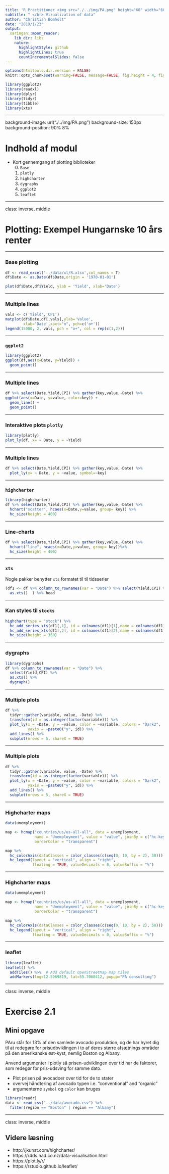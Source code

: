 ```yaml
---
title: 'R Practitioner <img src="./../img/PA.png" height="60" width="60"> '
subtitle: " </br> Vizualization of data"
author: "Christian Bomholt"
date: "2019/1/23"
output:
  xaringan::moon_reader:
    lib_dir: libs
    nature:
      highlightStyle: github
      highlightLines: true
      countIncrementalSlides: false
---
```


```r
options(htmltools.dir.version = FALSE)
knitr::opts_chunk$set(warning=FALSE, message=FALSE, fig.height = 4, fig.width = 9,dpi=300)

library(ggplot2)
library(readxl)
library(dplyr)
library(tidyr)
library(tibble)
library(xts)
```


---

background-image: url("./../img/PA.png")
background-size: 150px
background-position: 90% 8%


# Indhold af modul

- Kort gennemgang af plotting biblioteker
  0. `Base`
  1. `plotly`
  2. `highcharter` 
  3. `dygraphs`
  4. `ggplot2`
  5. `leaflet`

---

class: inverse, middle

# Plotting: Exempel Hungarnske 10 års renter

---

### Base plotting

```r
df <- read_excel('../data/xl/R.xlsx',col_names = T)
df$Date <- as.Date(df$Date,origin = '1970-01-01')

plot(df$Date,df$Yield, ylab = 'Yield', xlab='Date')
```


---

### Multiple lines

```r
vals <- c('Yield','CPI')
matplot(df$Date,df[,vals],ylab='Value',
        xlab='Date',xaxt="n", pch=c('o+'))
legend(15000, 2, vals, pch = "o+", col = rep(c(1,2)))
```


---

### `ggplot2`

```r
library(ggplot2)
ggplot(df,aes(x=Date, y=Yield)) +
  geom_point()
```

---

### Multiple lines

```r
df %>% select(Date,Yield,CPI) %>% gather(key,value,-Date) %>% 
ggplot(aes(x=Date, y=value, color=key)) +
  geom_line() +
  geom_point()
```


---

### Interaktive plots `plotly`

```r
library(plotly)
plot_ly(df, x= ~ Date, y = ~Yield)
```


---

### Multiple lines

```r
df %>% select(Date,Yield,CPI) %>% gather(key,value,-Date) %>% 
  plot_ly(x= ~ Date, y = ~value, symbol=~key)

```



---

### `highcharter`

```r
library(highcharter)
df %>% select(Date,Yield,CPI) %>% gather(key,value,-Date) %>% 
  hchart("scatter", hcaes(x=Date,y=value, group= key)) %>%
  hc_size(height = 400)
```

---

### Line-charts

```r
df %>% select(Date,Yield,CPI) %>% gather(key,value,-Date) %>% 
  hchart("line", hcaes(x=Date,y=value, group= key))%>%
  hc_size(height = 400)
```

---

### `xts`

Nogle pakker benytter `xts` formatet til til tidsserier

```r
(df1 <- df %>% column_to_rownames(var = "Date") %>% select(Yield,CPI) %>%
  as.xts()  ) %>% head
```


---

### Kan styles til `stocks`

```r
highchart(type = "stock") %>% 
  hc_add_series_xts(df1[,1], id = colnames(df1)[1],name = colnames(df1)[1]) %>% 
  hc_add_series_xts(df1[,2], id = colnames(df1)[2],name = colnames(df1)[2])%>%
  hc_size(height = 350)
```


---


### dygraphs

```r
library(dygraphs)
df %>% column_to_rownames(var = "Date") %>% 
  select(Yield,CPI) %>%
  as.xts() %>% 
  dygraph()
```

---

### Multiple plots

```r
df %>%
  tidyr::gather(variable, value, -Date) %>%
  transform(id = as.integer(factor(variable))) %>%
  plot_ly(x = ~Date, y = ~value, color = ~variable, colors = "Dark2",
          yaxis = ~paste0("y", id)) %>%
  add_lines() %>% 
  subplot(nrows = 5, shareX = TRUE)
```

---

### Multiple plots

```r
df %>%
  tidyr::gather(variable, value, -Date) %>%
  transform(id = as.integer(factor(variable))) %>%
  plot_ly(x = ~Date, y = ~value, color = ~variable, colors = "Dark2",
          yaxis = ~paste0("y", id)) %>%
  add_lines() %>% 
  subplot(nrows = 5, shareX = TRUE)
```

---

### Highcharter maps

```r
data(unemployment)

map <- hcmap("countries/us/us-all-all", data = unemployment,
             name = "Unemployment", value = "value", joinBy = c("hc-key", "code"),
             borderColor = "transparent") 

map %>%
  hc_colorAxis(dataClasses = color_classes(c(seq(0, 10, by = 2), 50))) %>% 
  hc_legend(layout = "vertical", align = "right",
            floating = TRUE, valueDecimals = 0, valueSuffix = "%") 
```
---

### Highcharter maps

```r
data(unemployment)

map <- hcmap("countries/us/us-all-all", data = unemployment,
             name = "Unemployment", value = "value", joinBy = c("hc-key", "code"),
             borderColor = "transparent")

map %>%
  hc_colorAxis(dataClasses = color_classes(c(seq(0, 10, by = 2), 50))) %>%
  hc_legend(layout = "vertical", align = "right",
            floating = TRUE, valueDecimals = 0, valueSuffix = "%")
```


---

### leaflet

```r
library(leaflet)
leaflet() %>%
  addTiles() %>%  # Add default OpenStreetMap map tiles
  addMarkers(lng=12.5969819, lat=55.7068412, popup="PA consulting")
```

---

class: inverse, middle

# Exercise 2.1
## Mini opgave

PAru står for 13% af den samlede avocado produktion, og de har hyret dig til at redegøre for prisudbviklingen i to af deres større afsætnings områder på den amerikanske øst-kyst, nemlig Boston og Albany.  

Anvend argumenter i plotly så prisen-udviklingen over tid har de faktorer, som redegør for pris-udsving for samme dato.   

- Plot prisen på avocadoer over tid for de to stater
- overvej håndtering af avocado typen i.e. "conventional" and "organic"
- argumenterne `symbol` og `color` kan bruges

```r
library(readr)
data <- read_csv("../data/avocado.csv") %>%
  filter(region == "Boston" | region == "Albany")
```

---

class: inverse, middle

## Videre læsning

- http://jkunst.com/highcharter/
- https://r4ds.had.co.nz/data-visualisation.html
- https://plot.ly/r/
- https://rstudio.github.io/leaflet/
